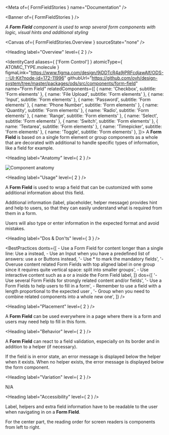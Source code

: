 
<Meta of={ FormFieldStories } name="Documentation" />

<Banner of={ FormFieldStories } />

_A **Form Field** component is used to wrap several form components with logic, visual hints and additional styling_

<Canvas of={ FormFieldStories.Overview } sourceState="none" />

<Heading label="Overview" level={ 2 } />

<IdentityCard aliases={ ['Form Control'] }
              atomicType={ ATOMIC_TYPE.molecule }
              figmaLink="https://www.figma.com/design/9jDDTcR4a9jPRFcdjawAlf/ODS---UI-Kit?node-id=172-11996"
              githubUrl="https://github.com/ovh/design-system/tree/master/packages/ods/src/components/form-field"
              name="Form Field"
              relatedComponents={[
                { name: 'Checkbox', subtitle: 'Form elements' },
                { name: 'File Upload', subtitle: 'Form elements' },
                { name: 'Input', subtitle: 'Form elements' },
                { name: 'Password', subtitle: 'Form elements' },
                { name: 'Phone Number', subtitle: 'Form elements' },
                { name: 'Quantity', subtitle: 'Form elements' },
                { name: 'Radio', subtitle: 'Form elements' },
                { name: 'Range', subtitle: 'Form elements' },
                { name: 'Select', subtitle: 'Form elements' },
                { name: 'Switch', subtitle: 'Form elements' },
                { name: 'Textarea', subtitle: 'Form elements' },
                { name: 'Timepicker', subtitle: 'Form elements' },
                { name: 'Toggle', subtitle: 'Form elements' },
              ]}>
  A **Form Field** is based on a single form element or group components as a whole that are decorated with additional
  <StorybookLink kind="ODS Components/Text" label="Text" story="Documentation" /> to handle specific types of information, like a
  <StorybookLink kind="ODS Components/Form elements/Password" label="Password" story="Documentation" /> field for example.
</IdentityCard>

<Heading label="Anatomy" level={ 2 } />

![Component anatomy](components/form-field/anatomy.png "Component anatomy")

<Heading label="Usage" level={ 2 } />

A **Form Field** is used to wrap a field that can be customized with some additional information about this field.

Additional information (label, placeholder, helper message) provides hint and help to users, so that they can easily understand what is required from them in a form.

Users will also type or enter information in the expected format and avoid mistakes.

<Heading label="Dos & Don'ts" level={ 3 } />

<BestPractices
  donts={[
    <span>- Use a Form Field for content longer than a single line: Use a <StorybookLink kind="ODS Components/Form elements/Textarea" label="Textarea" story="Documentation" /> instead</span>,
    <span>- Use an Input when you have a predefined list of answers: use a <StorybookLink kind="ODS Components/Form elements/Select" label="Select" story="Documentation" /> or <StorybookLink kind="ODS Components/Form elements/Radio" label="Radio" story="Documentation" /> Buttons instead</span>,
    '- Use * to mark the mandatory fields',
    '- Overuse content related Form Fields with top aligned label in one group since it requires quite vertical space: split into smaller groups',
    <span>- Use interactive content such as a <StorybookLink kind="ODS Components/Link" label="Link" story="Documentation" /> or a <StorybookLink kind="ODS Components/Button" label="Button" story="Documentation" /> inside the Form Field label</span>,
  ]}
  dos={[
    '- Use several Form Fields for strongly related content and/or fields',
    '- Use a Form Fields to help users to fill in a form',
    <span>- Remember to use a field with a length proportional to the expected user <StorybookLink kind="ODS Components/Form elements/Input" label="Input" story="Documentation" /></span>,
    '- Group when you need to combine related components into a whole new one',
  ]}
/>

<Heading label="Placement" level={ 2 } />

A **Form Field** can be used everywhere in a page where there is a form and users may need help to fill in this form.

<Heading label="Behavior" level={ 2 } />

A **Form Field** can react to a field validation, especially on its border and in addition to a helper (if necessary).

If the field is in error state, an error message is displayed below the helper <StorybookLink kind="ODS Components/Text" label="Text" story="Documentation" /> when it exists. When no helper <StorybookLink kind="ODS Components/Text" label="Text" story="Documentation" /> exists, the error message is displayed below the form component.

<Heading label="Variation" level={ 2 } />

N/A

<Heading label="Accessibility" level={ 2 } />

Label, helpers and extra field information have to be readable to the user when navigating in on a **Form Field**.

For the center part, the reading order for screen readers is components from left to right.

